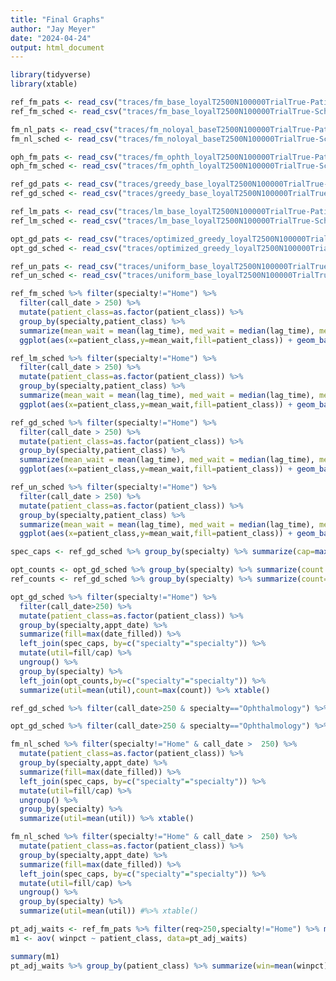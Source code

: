 ```yaml
---
title: "Final Graphs"
author: "Jay Meyer"
date: "2024-04-24"
output: html_document
---
```


```r
library(tidyverse)
library(xtable)

ref_fm_pats <- read_csv("traces/fm_base_loyalT2500N100000TrialTrue-Patient.csv",col_select=-"...1")
ref_fm_sched <- read_csv("traces/fm_base_loyalT2500N100000TrialTrue-Scheduler.csv",col_select=-'...1')

fm_nl_pats <- read_csv("traces/fm_noloyal_baseT2500N100000TrialTrue-Patient.csv",col_select=-"...1")
fm_nl_sched <- read_csv("traces/fm_noloyal_baseT2500N100000TrialTrue-Scheduler.csv",col_select=-'...1')

oph_fm_pats <- read_csv("traces/fm_ophth_loyalT2500N100000TrialTrue-Patient.csv",col_select=-"...1")
oph_fm_sched <- read_csv("traces/fm_ophth_loyalT2500N100000TrialTrue-Scheduler.csv",col_select=-'...1')

ref_gd_pats <- read_csv("traces/greedy_base_loyalT2500N100000TrialTrue-Patient.csv",col_select=-"...1")
ref_gd_sched <- read_csv("traces/greedy_base_loyalT2500N100000TrialTrue-Scheduler.csv",col_select=-'...1')

ref_lm_pats <- read_csv("traces/lm_base_loyalT2500N100000TrialTrue-Patient.csv",col_select=-"...1")
ref_lm_sched <- read_csv("traces/lm_base_loyalT2500N100000TrialTrue-Scheduler.csv",col_select=-'...1')

opt_gd_pats <- read_csv("traces/optimized_greedy_loyalT2500N100000TrialTrue-Patient.csv",col_select=-"...1")
opt_gd_sched <- read_csv("traces/optimized_greedy_loyalT2500N100000TrialTrue-Scheduler.csv",col_select=-'...1')

ref_un_pats <- read_csv("traces/uniform_base_loyalT2500N100000TrialTrue-Patient.csv",col_select=-"...1")
ref_un_sched <- read_csv("traces/uniform_base_loyalT2500N100000TrialTrue-Scheduler.csv",col_select=-'...1')


```




```r
ref_fm_sched %>% filter(specialty!="Home") %>%
  filter(call_date > 250) %>%
  mutate(patient_class=as.factor(patient_class)) %>%
  group_by(specialty,patient_class) %>%
  summarize(mean_wait = mean(lag_time), med_wait = median(lag_time), mean_delay=mean(delay)) %>%
  ggplot(aes(x=patient_class,y=mean_wait,fill=patient_class)) + geom_bar(stat='identity') + facet_wrap(~specialty) + ylab("Mean Wait Time") + xlab("Patient Class") + labs(title="First Minimum - Loyal")

ref_lm_sched %>% filter(specialty!="Home") %>%
  filter(call_date > 250) %>%
  mutate(patient_class=as.factor(patient_class)) %>%
  group_by(specialty,patient_class) %>%
  summarize(mean_wait = mean(lag_time), med_wait = median(lag_time), mean_delay=mean(delay)) %>%
  ggplot(aes(x=patient_class,y=mean_wait,fill=patient_class)) + geom_bar(stat='identity') + facet_wrap(~specialty)  + ylab("Mean Wait Time") + xlab("Patient Class")  + labs(title="Last Minimum - Loyal")

ref_gd_sched %>% filter(specialty!="Home") %>%
  filter(call_date > 250) %>%
  mutate(patient_class=as.factor(patient_class)) %>%
  group_by(specialty,patient_class) %>%
  summarize(mean_wait = mean(lag_time), med_wait = median(lag_time), mean_delay=mean(delay)) %>%
  ggplot(aes(x=patient_class,y=mean_wait,fill=patient_class)) + geom_bar(stat='identity') + facet_wrap(~specialty)  + ylab("Mean Wait Time") + xlab("Patient Class")  + labs(title="Greedy - Loyal")

ref_un_sched %>% filter(specialty!="Home") %>%
  filter(call_date > 250) %>%
  mutate(patient_class=as.factor(patient_class)) %>%
  group_by(specialty,patient_class) %>%
  summarize(mean_wait = mean(lag_time), med_wait = median(lag_time), mean_delay=mean(delay)) %>%
  ggplot(aes(x=patient_class,y=mean_wait,fill=patient_class)) + geom_bar(stat='identity') + facet_wrap(~specialty)  + ylab("Mean Wait Time") + xlab("Patient Class")  + labs(title="Uniform - Loyal")

```

```r
spec_caps <- ref_gd_sched %>% group_by(specialty) %>% summarize(cap=max(date_filled))

opt_counts <- opt_gd_sched %>% group_by(specialty) %>% summarize(count = max(specialist_id)+1)
ref_counts <- ref_gd_sched %>% group_by(specialty) %>% summarize(count=max(specialist_id)+1)

opt_gd_sched %>% filter(specialty!="Home") %>%
  filter(call_date>250) %>% 
  mutate(patient_class=as.factor(patient_class)) %>%
  group_by(specialty,appt_date) %>%
  summarize(fill=max(date_filled)) %>%
  left_join(spec_caps, by=c("specialty"="specialty")) %>%
  mutate(util=fill/cap) %>%
  ungroup() %>%
  group_by(specialty) %>%
  left_join(opt_counts,by=c("specialty"="specialty")) %>%
  summarize(util=mean(util),count=max(count)) %>% xtable()

ref_gd_sched %>% filter(call_date>250 & specialty=="Ophthalmology") %>% ggplot(aes(x=as.factor(patient_class),y=lag_time,fill=as.factor(patient_class))) + geom_boxplot() +  facet_wrap(~specialty) + labs(title="Greedy Scheduler, Ophthalmology Waits - Reference",fill="Patient Class") + xlab("Patient Class") + ylab("Wait Time")

opt_gd_sched %>% filter(call_date>250 & specialty=="Ophthalmology") %>% ggplot(aes(x=as.factor(patient_class),y=lag_time,fill=as.factor(patient_class))) + geom_boxplot() + facet_wrap(~specialty) + labs(title="Greedy Scheduler, Ophthalmology Waits - Manually Optimized")  +xlab("Patient Class")+ylab("Wait Time") + labs(fill="Patient Class")
```

```r
fm_nl_sched %>% filter(specialty!="Home" & call_date >  250) %>%
  mutate(patient_class=as.factor(patient_class)) %>%
  group_by(specialty,appt_date) %>%
  summarize(fill=max(date_filled)) %>%
  left_join(spec_caps, by=c("specialty"="specialty")) %>%
  mutate(util=fill/cap) %>%
  ungroup() %>%
  group_by(specialty) %>%
  summarize(util=mean(util)) %>% xtable()
```


```r
fm_nl_sched %>% filter(specialty!="Home" & call_date >  250) %>%
  mutate(patient_class=as.factor(patient_class)) %>%
  group_by(specialty,appt_date) %>%
  summarize(fill=max(date_filled)) %>%
  left_join(spec_caps, by=c("specialty"="specialty")) %>%
  mutate(util=fill/cap) %>%
  ungroup() %>%
  group_by(specialty) %>%
  summarize(util=mean(util)) #%>% xtable()


```



```r
pt_adj_waits <- ref_fm_pats %>% filter(req>250,specialty!="Home") %>% mutate(nonzero_flx = ifelse(flex==0,0.5,flex), winpct=wait/nonzero_flx)
m1 <- aov( winpct ~ patient_class, data=pt_adj_waits)

summary(m1)
pt_adj_waits %>% group_by(patient_class) %>% summarize(win=mean(winpct))

```